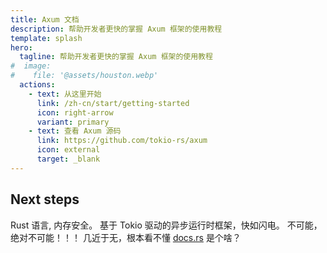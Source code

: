 ```yaml
---
title: Axum 文档
description: 帮助开发者更快的掌握 Axum 框架的使用教程
template: splash
hero:
  tagline: 帮助开发者更快的掌握 Axum 框架的使用教程
#  image:
#    file: '@assets/houston.webp'
  actions:
    - text: 从这里开始
      link: /zh-cn/start/getting-started
      icon: right-arrow
      variant: primary
    - text: 查看 Axum 源码
      link: https://github.com/tokio-rs/axum
      icon: external
      target: _blank
---
```



## Next steps

<CardGrid stagger>
	<Card title="基石" icon="pencil">
		Rust 语言, 内存安全。
	</Card>
	<Card title="快速" icon="setting">
		基于 Tokio 驱动的异步运行时框架，快如闪电。
	</Card>
	<Card title="上手" icon="add-document">
		不可能，绝对不可能！！！
	</Card>
	<Card title="文档" icon="open-book">
		几近于无，根本看不懂 <a href="https://docs.rs/" target="_blank">docs.rs</a> 是个啥？
	</Card>
</CardGrid>
